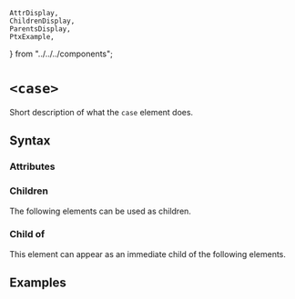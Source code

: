    AttrDisplay,
    ChildrenDisplay,
    ParentsDisplay,
    PtxExample,
} from "../../../components";

# `<case>`

Short description of what the `case` element does.

## Syntax

### Attributes

<AttrDisplay name="case" />

### Children

The following elements can be used as children.

<ChildrenDisplay name="case" />

### Child of

This element can appear as an immediate child of the following elements.

<ParentsDisplay name="case" />

## Examples

    